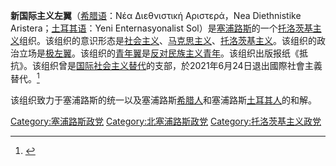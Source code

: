 '''新国际主义左翼'''（[[希腊语|希腊语]]：Νέα Διεθνιστική Αριστερά，Nea Diethnistike Aristera；[[土耳其语|土耳其语]]：Yeni Enternasyonalist Sol）是[[塞浦路斯|塞浦路斯]]的一个[[托洛茨基主义|托洛茨基主义]]组织。该组织的意识形态是[[社会主义|社会主义]]、[[马克思主义|马克思主义]]、[[托洛茨基主义|托洛茨基主义]]。该组织的政治立场是[[极左翼|极左翼]]。该组织的[[青年翼|青年翼]]是[[反对民族主义青年|反对民族主义青年]]。该组织出版报纸《抵抗》。该组织曾是[[国际社会主义替代|国际社会主义替代]]的支部，於2021年6月24日退出國際社會主義替代。<ref>{{cite web |title=Why we disaffiliate from the ISA – Open letter by the ISA sections in Greece, Turkey and Cyprus |url=https://net.xekinima.org/why-we-disaffiliate-from-the-isa-open-letter-by-the-isa-sections-in-greece-turkey-and-cyprus/ |website=Xekinima |accessdate=24 June 2021 |archive-date=2021-06-28 |archive-url=https://web.archive.org/web/20210628175746/https://net.xekinima.org/why-we-disaffiliate-from-the-isa-open-letter-by-the-isa-sections-in-greece-turkey-and-cyprus/ |dead-url=no }}</ref>

该组织致力于塞浦路斯的统一以及塞浦路斯[[希腊人|希腊人]]和塞浦路斯[[土耳其人|土耳其人]]的和解。
{{塞浦路斯政党}}
[[Category:塞浦路斯政党|Category:塞浦路斯政党]]
[[Category:北塞浦路斯政党|Category:北塞浦路斯政党]]
[[Category:托洛茨基主义政党|Category:托洛茨基主义政党]]